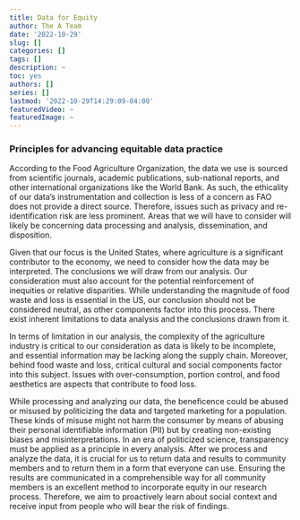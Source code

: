 ```yaml
---
title: Data for Equity
author: The A Team
date: '2022-10-29'
slug: []
categories: []
tags: []
description: ~
toc: yes
authors: []
series: []
lastmod: '2022-10-29T14:29:09-04:00'
featuredVideo: ~
featuredImage: ~
---
```


### Principles for advancing equitable data practice


  According to the Food Agriculture Organization, the data we use is sourced from scientific journals, academic publications, sub-national reports, and other international organizations like the World Bank. As such, the ethicality of our data’s instrumentation and collection is less of a concern as FAO does not provide a direct source. Therefore, issues such as privacy and re-identification risk are less prominent. Areas that we will have to consider will likely be concerning data processing and analysis, dissemination, and disposition. 

  Given that our focus is the United States, where agriculture is a significant contributor to the economy, we need to consider how the data may be interpreted. The conclusions we will draw from our analysis. Our consideration must also account for the potential reinforcement of inequities or relative disparities. While understanding the magnitude of food waste and loss is essential in the US, our conclusion should not be considered neutral, as other components factor into this process. There exist inherent limitations to data analysis and the conclusions drawn from it.

  In terms of limitation in our analysis, the complexity of the agriculture industry is critical to our consideration as data is likely to be incomplete, and essential information may be lacking along the supply chain. Moreover, behind food waste and loss, critical cultural and social components factor into this subject. Issues with over-consumption, portion control, and food aesthetics are aspects that contribute to food loss. 

  While processing and analyzing our data, the beneficence could be abused or misused by politicizing the data and targeted marketing for a population. These kinds of misuse might not harm the consumer by means of abusing their personal identifiable information (PII) but by creating non-existing biases and misinterpretations. In an era of politicized science, transparency must be applied as a principle in every analysis. After we process and analyze the data, it is crucial for us to return data and results to community members and to return them in a form that everyone can use. Ensuring the results are communicated in a comprehensible way for all community members is an excellent method to incorporate equity in our research process. Therefore, we aim to proactively learn about social context and receive input from people who will bear the risk of findings. 

